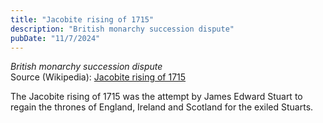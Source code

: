 ```yaml
---
title: "Jacobite rising of 1715"
description: "British monarchy succession dispute"
pubDate: "11/7/2024"
---
```


*British monarchy succession dispute*  
Source (Wikipedia): [Jacobite rising of 1715][1]

The Jacobite rising of 1715 was the attempt by James Edward Stuart to regain the thrones of England, Ireland and Scotland for the exiled Stuarts.

[1]: https://en.wikipedia.org/wiki/Jacobite_rising_of_1715
